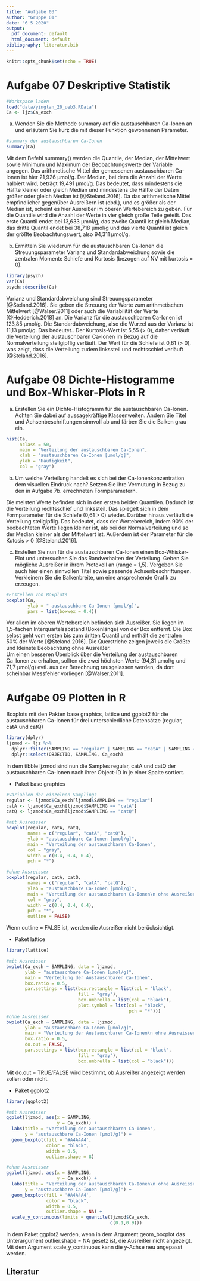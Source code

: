 ---
title: "Aufgabe 03"
author: "Gruppe 01"
date: "6 5 2020"
output:
  pdf_document: default
  html_document: default
bibliography: literatur.bib
---

```{r setup, include=FALSE}
knitr::opts_chunk$set(echo = TRUE)
```

# Aufgabe 07 Deskriptive Statistik

```{r}
#Workspace laden
load("data/yingtan_20_ueb3.RData")
Ca <- ljz$Ca_exch
```
a) Wenden Sie die Methode summary auf die austauschbaren Ca-Ionen an
und erläutern Sie kurz die mit dieser Funktion gewonnenen Parameter.
```{r Aufgabe 07a}
#summary der austauschbaren Ca-Ionen
summary(Ca)
```
Mit dem Befehl summary() werden die Quantile, der Median, der Mittelwert sowie Minimum und Maximum der Beobachtungswerte der Variable angegen. 
Das arithmetische Mittel der gemessenen austauschbaren Ca-Ionen ist hier 21,926 µmol/g. Der Median, bei dem die Anzahl der Werte halbiert wird, beträgt 19,491 µmol/g. Das bedeutet, dass mindestens die Hälfte kleiner oder gleich Median und mindestens die Hälfte der Daten größer oder gleich Median ist [@Steland.2016].
Da das arithmetische Mittel empfindlicher gegenüber Ausreißern ist (ebd.), und es größer als der Median ist, scheint es hier Ausreißer im oberen Wertebereich zu geben.
Für die Quantile wird die Anzahl der Werte in vier gleich große Teile geteilt. Das erste Quantil endet bei 13,633 µmol/g, das zweite Quantil ist gleich Median, das dritte Quantil endet bei 38,718 µmol/g und das vierte Quantil ist gleich der größte Beobachtungswert, also 94,311 µmol/g.

b) Ermitteln Sie wiederum für die austauschbaren Ca-Ionen die Streuungsparameter Varianz und Standardabweichung sowie die zentralen Momente Schiefe und Kurtosis (bezogen auf NV mit kurtosis = 0).
```{r Aufgabe 07b}
library(psych)
var(Ca)
psych::describe(Ca)
```
Varianz und Standardabweichung sind Streuungsparameter [@Steland.2016]. Sie geben die Streuung der Werte zum arithmetischen Mittelwert [@Walser.2011] oder auch die Variabilität der Werte [@Hedderich.2018] an. Die Varianz für die austauschbaren Ca-Ionen ist 123,85 µmol/g. Die Standardabweichung, also die Wurzel aus der Varianz ist 11,13 µmol/g. Das bedeutet..
Der Kurtosis-Wert ist 5,55 (> 0), daher verläuft die Verteilung der austauschbaren Ca-Ionen im Bezug auf die Normalverteilung steilgipflig verläuft.
Der Wert für die Schiefe ist 0,61 (> 0), was zeigt, dass die Verteilung zudem linkssteil und rechtsschief verläuft [@Steland.2016].

# Aufgabe 08 Dichte-Histogramme und Box-Whisker-Plots in R

a) Erstellen Sie ein Dichte-Histogramm für die austauschbaren Ca-Ionen. Achten Sie dabei auf aussagekräftige Klassenweiten. Ändern Sie Titel und Achsenbeschriftungen sinnvoll ab und färben Sie die Balken grau ein.
```{r Aufgabe 08a}
hist(Ca,
     nclass = 50,
     main = "Verteilung der austauschbaren Ca-Ionen",
     xlab = "austauschbaren Ca-Ionen [µmol/g]",
     ylab = "Haufigkeit",
     col = "gray")
```
b) Um welche Verteilung handelt es sich bei der Ca-Ionenkonzentration dem visuellen Eindruck nach? Setzen Sie ihre Vermutung in Bezug zu den in Aufgabe 7b. errechneten Formparametern.

Die meisten Werte befinden sich in den ersten beiden Quantilen. Dadurch ist die Verteilung rechtsschief und linkssteil. Das spiegelt sich in dem Formparameter für die Schiefe (0,61 > 0) wieder. Darüber hinaus verläuft die Verteilung steilgipflig. Das bedeutet, dass der Wertebereich, indem 90% der beobachteten Werte liegen kleiner ist, als bei der Normalverteilung und so der Median kleiner als der Mittelwert ist. Außerdem ist der Parameter für die Kutosis > 0 [@Steland.2016].

c) Erstellen Sie nun für die austauschbaren Ca-Ionen einen Box-Whisker-Plot und untersuchen Sie das Randverhalten der Verteilung. Geben Sie mögliche Ausreißer in ihrem Protokoll an (range = 1,5). Vergeben Sie auch hier einen sinnvollen Titel sowie passende Achsenbeschriftungen. Verkleinern Sie die Balkenbreite, um eine ansprechende Grafik zu erzeugen.
```{r Aufgabe 07c}
#Erstellen von Boxplots
boxplot(Ca,
        ylab = " austauschbare Ca-Ionen [µmol/g]",
        pars = list(boxwex = 0.4))
```
Vor allem im oberen Wertebereich befinden sich Ausreißer. Sie liegen im 1,5-fachen Interquartelsabstand (Boxenlänge) von der Box entfernt. Die Box selbst geht vom ersten bis zum dritten Quantil und enthält die zentralen 50% der Werte [@Steland.2016]. Die Querstriche zeigen jeweils die Größte und kleinste Beobachtung ohne Ausreißer. \
Um einen besseren Überblick über die Verteilung der austauschbaren Ca_Ionen zu erhalten, sollten die zwei höchsten Werte (94,31 µmol/g und 71,7 µmol/g) evtl. aus der Berechnung rausgelassen werden, da dort scheinbar Messfehler vorliegen [@Walser.2011].

# Aufgabe 09 Plotten in R
Boxplots mit den Pakten base graphics, lattice und ggplot2 für die austauschbaren Ca-Ionen für drei unterschiedliche Datensätze (regular, catA und catQ)

```{r Aufgabe 09 Datensatz vorbereiten}
library(dplyr)
ljzmod <- ljz %>%
  dplyr::filter(SAMPLING == "regular" | SAMPLING == "catA" | SAMPLING == "catQ") %>%
  dplyr::select(OBJECTID, SAMPLING, Ca_exch)
```
In dem tibble ljzmod sind nun die Samples regular, catA und catQ der austauschbaren Ca-Ionen nach ihrer Object-ID in je einer Spalte sortiert.

- Paket base graphics
```{r Aufgabe 09 Boxplot base graphics}
#Variablen der einzelnen Samplings
regular <- ljzmod$Ca_exch[ljzmod$SAMPLING == "regular"]
catA <- ljzmod$Ca_exch[ljzmod$SAMPLING == "catA"]
catQ <- ljzmod$Ca_exch[ljzmod$SAMPLING == "catQ"]

#mit Ausreisser
boxplot(regular, catA, catQ,
        names = c("regular", "catA", "catQ"),
        ylab = "austauschbare Ca-Ionen [µmol/g]",
        main = "Verteilung der austauschbaren Ca-Ionen",
        col = "gray",
        width = c(0.4, 0.4, 0.4),
        pch = "*")

#ohne Ausreisser
boxplot(regular, catA, catQ,
        names = c("regular", "catA", "catQ"),
        ylab = "austauschbare Ca-Ionen [µmol/g]",
        main = "Verteilung der austauschbaren Ca-Ionen\n ohne Ausreißer",
        col = "gray",
        width = c(0.4, 0.4, 0.4),
        pch = "*",
        outline = FALSE)
```
Wenn outline = FALSE ist, werden die Ausreißer nicht berücksichtigt.

- Paket lattice
```{r Aufgabe 09 Boxplot lattice}
library(lattice)

#mit Ausreisser
bwplot(Ca_exch ~ SAMPLING, data = ljzmod,
       ylab = "austauschbare Ca-Ionen [µmol/g]",
       main = "Verteilung der Austauschbaren Ca-Ionen",
       box.ratio = 0.5,
       par.settings = list(box.rectangle = list(col = "black",
                           fill = "gray"),
                           box.umbrella = list(col = "black"),
                           plot.symbol = list(col = "black",
                                              pch = "*")))
#ohne Ausreisser
bwplot(Ca_exch ~ SAMPLING, data = ljzmod,
       ylab = "austauschbare Ca-Ionen [µmol/g]",
       main = "Verteilung der Austauschbaren Ca-Ionen\n ohne Ausreisser",
       box.ratio = 0.5,
       do.out = FALSE,
       par.settings = list(box.rectangle = list(col = "black",
                           fill = "gray"),
                           box.umbrella = list(col = "black")))
```
Mit do.out = TRUE/FALSE wird bestimmt, ob Ausreißer angezeigt werden sollen oder nicht.

- Paket ggplot2
```{r Aufgabe 09 ggplot2}
library(ggplot2)

#mit Ausreisser
ggplot(ljzmod, aes(x = SAMPLING,
                   y = Ca_exch)) +
  labs(title = "Verteilung der austauschbaren Ca-Ionen",
       y = "austauschbare Ca-Ionen [µmol/g]") +
  geom_boxplot(fill = '#A4A4A4',
               color = "black",
               width = 0.5,
               outlier.shape = 8) 

#ohne Ausreisser
ggplot(ljzmod, aes(x = SAMPLING,
                   y = Ca_exch)) +
  labs(title = "Verteilung der austauschbaren Ca-Ionen\n ohne Ausreisser",
       y = "austauschbare Ca-Ionen [µmol/g]") +
  geom_boxplot(fill = '#A4A4A4',
               color = "black",
               width = 0.5,
               outlier.shape = NA) +
  scale_y_continuous(limits = quantile(ljzmod$Ca_exch,
                                       c(0.1,0.9)))
```
In dem Paket ggplot2 werden, wenn in dem Argument geom_boxplot das Unterargument outlier.shape = NA gesetz ist, die Ausreißer nicht angezeigt. Mit dem Argument scale_y_continuous kann die y-Achse neu angepasst werden.

## Literatur